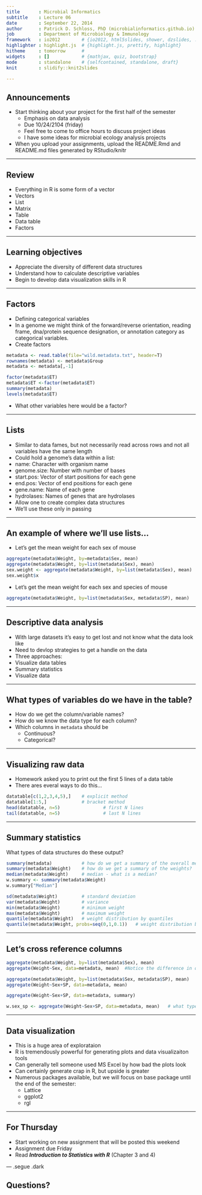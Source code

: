 ```yaml
--- 
title       : Microbial Informatics
subtitle    : Lecture 06
date        : September 22, 2014
author      : Patrick D. Schloss, PhD (microbialinformatics.github.io)
job         : Department of Microbiology & Immunology
framework   : io2012        # {io2012, html5slides, shower, dzslides, ...}
highlighter : highlight.js  # {highlight.js, prettify, highlight}
hitheme     : tomorrow      # 
widgets     : []            # {mathjax, quiz, bootstrap}
mode        : standalone    # {selfcontained, standalone, draft}
knit        : slidify::knit2slides

--- 
```


## Announcements
* Start thinking about your project for the first half of the semester
    * Emphasis on data analysis
    * Due 10/24/2104 (friday)
    * Feel free to come to office hours to discuss project ideas
    * I have some ideas for microbial ecology analysis projects
* When you upload your assignments, upload the README.Rmd and README.md files generated by RStudio/knitr

--- 

## Review
* Everything in R is some form of a vector
* Vectors
* List
* Matrix
* Table
* Data table
* Factors

---

## Learning objectives
* Appreciate the diversity of different data structures
* Understand how to calculate descriptive variables
* Begin to develop data visualization skills in R


---

## Factors
* Defining categorical variables
* In a genome we might think of the forward/reverse orientation, reading frame, dna/protein sequence designation, or annotation category as categorical variables.  	
* Create factors

```r
metadata <- read.table(file="wild.metadata.txt", header=T)
rownames(metadata) <- metadata$Group
metadata <- metadata[,-1]

factor(metadata$ET)
metadata$ET <-factor(metadata$ET)
summary(metadata)
levels(metadata$ET)
```

* What other variables here would be a factor?

---

##	Lists
* Similar to data fames, but not necessarily read across rows and not all variables have the same length
* Could hold a genome's data within a list:
 * name: Character with organism name
 * genome.size: Number with number of bases
 * start.pos: Vector of start positions for each gene
 * end.pos: Vector of end positions for each gene
 * gene.name: Name of each gene
 * hydrolases: Names of genes that are hydrolases
* Allow one to create complex data structures
* We'll use these only in passing

---

## An example of where we'll use lists...
* Let's get the mean weight for each sex of mouse
```r
aggregate(metadata$Weight, by=metadata$Sex, mean)
aggregate(metadata$Weight, by=list(metadata$Sex), mean)
sex.weight <- aggregate(metadata$Weight, by=list(metadata$Sex), mean)
sex.weight$x
```

* Let's get the mean weight for each sex and species of mouse
```r
aggregate(metadata$Weight, by=list(metadata$Sex, metadata$SP), mean)
```

---

## Descriptive data analysis

*	With large datasets it's easy to get lost and not know what the data look like
*	Need to devlop strategies to get a handle on the data
*	Three approaches:
  -	Visualize data tables
  -	Summary statistics
  -	Visualize data

---

## What types of variables do we have in the table?

* How do we get the column/variable names?
* How do we know the data type for each column?
* Which columns in `metadata` should be								
	-	Continuous?
	-	Categorical?

---

## Visualizing raw data
*	Homework asked you to print out the first 5 lines of a data table
* There ares everal ways to do this...

```r
datatable[c(1,2,3,4,5),]    # explicit method	
datatable[1:5,]             # bracket method
head(datatable, n=5)				# first N lines
tail(datatable, n=5)				# last N lines

```	

---

## Summary statistics

What types of data structures do these output?  

```r
summary(metadata)			# how do we get a summary of the overall metadata table?
summary(metadata$Weight)	# how do we get a summary of the weights?
median(metadata$Weight)		# median - what is a median?
w.summary <- summary(metadata$Weight)
w.summary["Median"]

sd(metadata$Weight)			# standard deviation
var(metadata$Weight)		# variance
min(metadata$Weight)		# minimum weight
max(metadata$Weight)		# maximum weight
quantile(metadata$Weight)	# weight distribution by quantiles							
quantile(metadata$Weight, probs=seq(0,1,0.1))	# weight distribution by deciles
```

---

## Let's cross reference columns

```r
aggregate(metadata$Weight, by=list(metadata$Sex), mean)
aggregate(Weight~Sex, data=metadata, mean)	#Notice the difference in output

aggregate(metadata$Weight, by=list(metadata$Sex, metadata$SP), mean)
aggregate(Weight~Sex+SP, data=metadata, mean)

aggregate(Weight~Sex+SP, data=metadata, summary)

w.sex_sp <- aggregate(Weight~Sex+SP, data=metadata, mean)	# what type of variable is w.sex_sp?


```

---
	
## Data visualization

* This is a huge area of explorataion
* R is tremendously powerful for generating plots and data visualizaiton tools
* Can generally tell someone used MS Excel by how bad the plots look
* Can certainly generate crap in R, but upside is greater
* Numerous packages available, but we will focus on base package until the end of the semester:
  - Lattice
  - ggplot2
  - rgl

---

## For Thursday
* Start working on new assignment that will be posted this weekend
* Assignment due Friday
* Read ***Introduction to Statistics with R*** (Chapter 3 and 4)

--- .segue .dark

## Questions?

